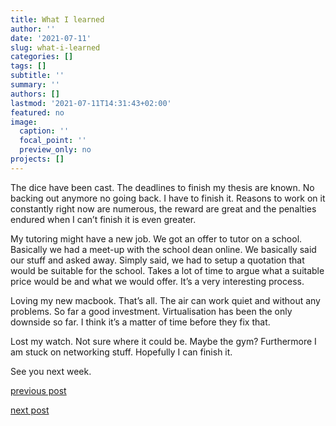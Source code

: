 ```yaml
---
title: What I learned
author: ''
date: '2021-07-11'
slug: what-i-learned
categories: []
tags: []
subtitle: ''
summary: ''
authors: []
lastmod: '2021-07-11T14:31:43+02:00'
featured: no
image:
  caption: ''
  focal_point: ''
  preview_only: no
projects: []
---
```


The dice have been cast. The deadlines to finish my thesis are known. No backing out anymore no going back. I have to finish it. Reasons to work on it constantly right now are numerous, the reward are great and the penalties endured when I can't finish it is even greater.

My tutoring might have a new job. We got an offer to tutor on a school. Basically we had a meet-up with the school dean online. We basically said our stuff and asked away. Simply said, we had to setup a quotation that would be suitable for the school. Takes a lot of time to argue what a suitable price would be and what we would offer. It's a very interesting process. 

Loving my new macbook. That's all. The air can work quiet and without any problems. So far a good investment. Virtualisation has been the only downside so far. I think it's a matter of time before they fix that.

Lost my watch. Not sure where it could be. Maybe the gym? Furthermore I am stuck on networking stuff. Hopefully I can finish it.

See you next week.  

[previous post](/2021/07/05/3-weeks-remaining)

[next post](#)
